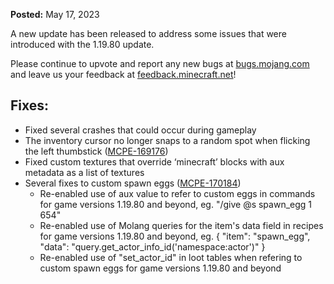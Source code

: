 **Posted:** May 17, 2023

A new update has been released to address some issues that were introduced with the 1.19.80 update.

Please continue to upvote and report any new bugs at [bugs.mojang.com](https://bugs.mojang.com) and leave us your feedback at [feedback.minecraft.net](https://feedback.minecraft.net)!  
  

## **Fixes:**

-   Fixed several crashes that could occur during gameplay
-   The inventory cursor no longer snaps to a random spot when flicking the left thumbstick ([MCPE-169176](https://bugs.mojang.com/browse/MCPE-169176))
-   Fixed custom textures that override ‘minecraft’ blocks with aux metadata as a list of textures
-   Several fixes to custom spawn eggs ([MCPE-170184](https://bugs.mojang.com/browse/MCPE-170184))
    -   Re-enabled use of aux value to refer to custom eggs in commands for game versions 1.19.80 and beyond, eg. "/give @s spawn\_egg 1 654"
    -   Re-enabled use of Molang queries for the item's data field in recipes for game versions 1.19.80 and beyond, eg. \{ "item": "spawn\_egg", "data": "query.get\_actor\_info\_id('namespace:actor')" \}
    -   Re-enabled use of "set\_actor\_id" in loot tables when refering to custom spawn eggs for game versions 1.19.80 and beyond